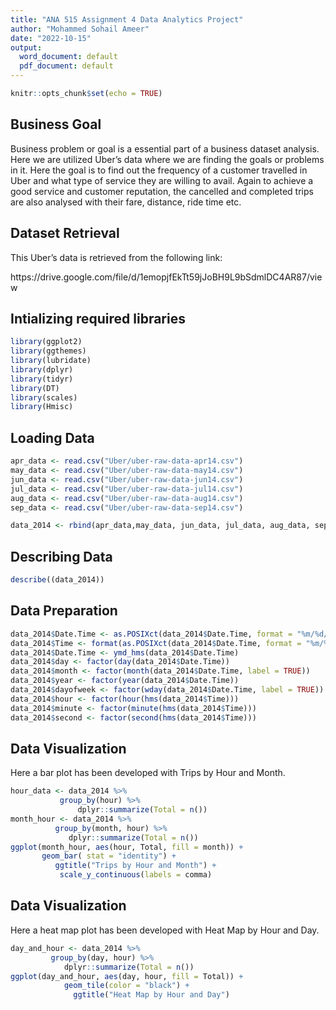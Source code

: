 ---
title: "ANA 515 Assignment 4 Data Analytics Project"
author: "Mohammed Sohail Ameer"
date: "2022-10-15"
output:
  word_document: default
  pdf_document: default
---

```{r setup, include=FALSE}
knitr::opts_chunk$set(echo = TRUE)
```

## Business Goal

Business problem or goal is a essential part of a business dataset analysis. Here we are utilized Uber's data where we are finding the goals or problems in it. Here the goal is to find out the frequency of a customer travelled in Uber and what type of service they are willing to avail. Again to achieve a good service and customer reputation, the cancelled and completed trips are also analysed with their fare, distance, ride time etc.

## Dataset Retrieval

This Uber's data is retrieved from the following link:

https://drive.google.com/file/d/1emopjfEkTt59jJoBH9L9bSdmlDC4AR87/view

## Intializing required libraries

```{r}
library(ggplot2)
library(ggthemes)
library(lubridate)
library(dplyr)
library(tidyr)
library(DT)
library(scales)
library(Hmisc)
```

## Loading Data

```{r}
apr_data <- read.csv("Uber/uber-raw-data-apr14.csv")
may_data <- read.csv("Uber/uber-raw-data-may14.csv")
jun_data <- read.csv("Uber/uber-raw-data-jun14.csv")
jul_data <- read.csv("Uber/uber-raw-data-jul14.csv")
aug_data <- read.csv("Uber/uber-raw-data-aug14.csv")
sep_data <- read.csv("Uber/uber-raw-data-sep14.csv")

data_2014 <- rbind(apr_data,may_data, jun_data, jul_data, aug_data, sep_data)
```

## Describing Data

```{r}
describe((data_2014))
```
## Data Preparation

```{r}
data_2014$Date.Time <- as.POSIXct(data_2014$Date.Time, format = "%m/%d/%Y %H:%M:%S")
data_2014$Time <- format(as.POSIXct(data_2014$Date.Time, format = "%m/%d/%Y %H:%M:%S"), format="%H:%M:%S")
data_2014$Date.Time <- ymd_hms(data_2014$Date.Time)
data_2014$day <- factor(day(data_2014$Date.Time))
data_2014$month <- factor(month(data_2014$Date.Time, label = TRUE))
data_2014$year <- factor(year(data_2014$Date.Time))
data_2014$dayofweek <- factor(wday(data_2014$Date.Time, label = TRUE))
data_2014$hour <- factor(hour(hms(data_2014$Time)))
data_2014$minute <- factor(minute(hms(data_2014$Time)))
data_2014$second <- factor(second(hms(data_2014$Time)))
```

## Data Visualization

Here a bar plot has been developed with Trips by Hour and Month. 

```{r}
hour_data <- data_2014 %>%
           group_by(hour) %>%
               dplyr::summarize(Total = n()) 
month_hour <- data_2014 %>%
          group_by(month, hour) %>%
             dplyr::summarize(Total = n())
ggplot(month_hour, aes(hour, Total, fill = month)) + 
       geom_bar( stat = "identity") +
          ggtitle("Trips by Hour and Month") +
           scale_y_continuous(labels = comma)
```
## Data Visualization

Here a heat map plot has been developed with Heat Map by Hour and Day.

```{r}
day_and_hour <- data_2014 %>%
         group_by(day, hour) %>%
            dplyr::summarize(Total = n())
ggplot(day_and_hour, aes(day, hour, fill = Total)) +
            geom_tile(color = "black") +
              ggtitle("Heat Map by Hour and Day")
```

